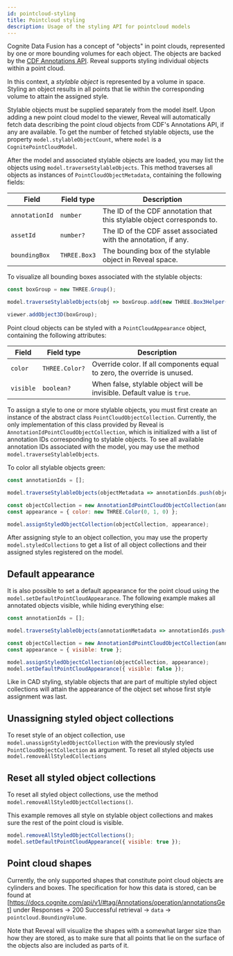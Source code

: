 ```yaml
---
id: pointcloud-styling
title: Pointcloud styling
description: Usage of the styling API for pointcloud models
---
```


Cognite Data Fusion has a concept of "objects" in point clouds, represented by one or more bounding volumes for
each object. The objects are backed by the [CDF Annotations API](https://docs.cognite.com/api/v1/#tag/Annotations).
Reveal supports styling individual objects within a point cloud.


<DemoWrapper modelType="pointcloud" />

In this context, a _stylable object_ is represented by a volume in space. Styling an object results in all points that lie within the corresponding volume to attain the assigned style.

Stylable objects must be supplied separately from the model itself. Upon adding a new point cloud model to the viewer, Reveal will automatically fetch data describing the point cloud objects from CDF's Annotations API, if any are available. To get the number of fetched stylable objects, use the property `model.stylableObjectCount`, where `model` is a `CognitePointCloudModel`.

After the model and associated stylable objects are loaded, you may list the objects using `model.traverseStylableObjects`. This method traverses all objects as instances of `PointCloudObjectMetadata`, containing the following fields:

| Field                      | Field type                      | Description                                                                           |
|----------------------------|---------------------------------|---------------------------------------------------------------------------------------|
| `annotationId`             | `number`                        | The ID of the CDF annotation that this stylable object corresponds to.                |
| `assetId`                  | `number?`                       | The ID of the CDF asset associated with the annotation, if any.                       |
| `boundingBox`              | `THREE.Box3`                    | The bounding box of the stylable object in Reveal space.                              |

To visualize all bounding boxes associated with the stylable objects:

```js runnable
const boxGroup = new THREE.Group();

model.traverseStylableObjects(obj => boxGroup.add(new THREE.Box3Helper(obj.boundingBox)));

viewer.addObject3D(boxGroup);
```

Point cloud objects can be styled with a `PointCloudAppearance` object, containing the following attributes:

| Field                      | Field type                      | Description                                                                           |
|----------------------------|---------------------------------|---------------------------------------------------------------------------------------|
| `color`                    | `THREE.Color?`                  | Override color. If all components equal to zero, the override is unused.              |
| `visible`                  | `boolean?`                      | When false, stylable object will be invisible. Default value is `true`.               |

To assign a style to one or more stylable objects, you must first create an instance of the abstract class `PointCloudObjectCollection`. Currently, the only implementation of this class provided by Reveal is `AnnotationIdPointCloudObjectCollection`, which is initialized with a list of annotation IDs corresponding to stylable objects. To see all available annotation IDs associated with the model, you may use the method `model.traverseStylableObjects`.

To color all stylable objects green:

```js runnable
const annotationIds = [];

model.traverseStylableObjects(objectMetadata => annotationIds.push(objectMetadata.annotationId));

const objectCollection = new AnnotationIdPointCloudObjectCollection(annotationIds);
const appearance = { color: new THREE.Color(0, 1, 0) };

model.assignStyledObjectCollection(objectCollection, appearance);
```

After assigning style to an object collection, you may use the property `model.styledCollections` to get a list of all object collections and their assigned styles registered on the model.

## Default appearance

It is also possible to set a default appearance for the point cloud using the `model.setDefaultPointCloudAppearance`. The following example makes all annotated objects visible, while hiding everything else:

```js runnable
const annotationIds = [];

model.traverseStylableObjects(annotationMetadata => annotationIds.push(annotationMetadata.annotationId));

const objectCollection = new AnnotationIdPointCloudObjectCollection(annotationIds);
const appearance = { visible: true };

model.assignStyledObjectCollection(objectCollection, appearance);
model.setDefaultPointCloudAppearance({ visible: false });
```

Like in CAD styling, stylable objects that are part of multiple styled object collections will attain the appearance of the object set whose first style assignment was last.

## Unassigning styled object collections

To reset style of an object collection, use `model.unassignStyledObjectCollection` with the previously styled `PointCloudObjectCollection` as argument. To reset all styled objects use `model.removeAllStyledCollections`

## Reset all styled object collections

To reset all styled object collections, use the method `model.removeAllStyledObjectCollections()`.

This example removes all style on stylable object collections and makes sure the rest of the point cloud is visible.
```js runnable
model.removeAllStyledObjectCollections();
model.setDefaultPointCloudAppearance({ visible: true });
```

## Point cloud shapes

Currently, the only supported shapes that constitute point cloud objects are cylinders and boxes. The specification for how this data is stored, can be found at [https://docs.cognite.com/api/v1/#tag/Annotations/operation/annotationsGet] under Responses -> 200 Successful retrieval -> `data` -> `pointcloud.BoundingVolume`.

Note that Reveal will visualize the shapes with a somewhat larger size than how they are stored, as to make sure that all points that lie on the surface of the objects also are included as parts of it.

